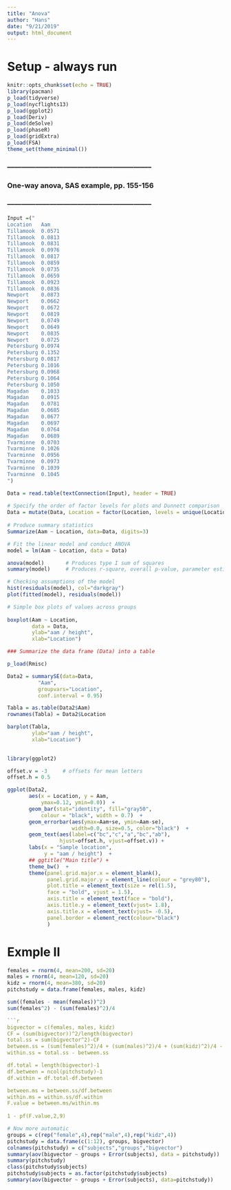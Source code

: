 ```yaml
---
title: "Anova"
author: "Hans"
date: "9/21/2019"
output: html_document
---
```


# Setup - always run

```r
knitr::opts_chunk$set(echo = TRUE)
library(pacman)
p_load(tidyverse)
p_load(nycflights13)
p_load(ggplot2)
p_load(Deriv)
p_load(deSolve)
p_load(phaseR)
p_load(gridExtra)
p_load(FSA)
theme_set(theme_minimal())
```

### --------------------------------------------------------------
### One-way anova, SAS example, pp. 155-156
### --------------------------------------------------------------


```r

Input =("
Location   Aam
Tillamook  0.0571 
Tillamook  0.0813 
Tillamook  0.0831 
Tillamook  0.0976 
Tillamook  0.0817 
Tillamook  0.0859 
Tillamook  0.0735 
Tillamook  0.0659 
Tillamook  0.0923 
Tillamook  0.0836 
Newport    0.0873 
Newport    0.0662 
Newport    0.0672 
Newport    0.0819 
Newport    0.0749 
Newport    0.0649 
Newport    0.0835 
Newport    0.0725 
Petersburg 0.0974 
Petersburg 0.1352 
Petersburg 0.0817 
Petersburg 0.1016 
Petersburg 0.0968 
Petersburg 0.1064 
Petersburg 0.1050 
Magadan    0.1033 
Magadan    0.0915 
Magadan    0.0781 
Magadan    0.0685 
Magadan    0.0677 
Magadan    0.0697 
Magadan    0.0764 
Magadan    0.0689 
Tvarminne  0.0703 
Tvarminne  0.1026  
Tvarminne  0.0956 
Tvarminne  0.0973 
Tvarminne  0.1039 
Tvarminne  0.1045
")

Data = read.table(textConnection(Input), header = TRUE)
 
# Specify the order of factor levels for plots and Dunnett comparison
Data = mutate(Data, Location = factor(Location, levels = unique(Location)))
 
# Produce summary statistics
Summarize(Aam ~ Location, data=Data, digits=3)
```

```r

# Fit the linear model and conduct ANOVA
model = lm(Aam ~ Location, data = Data)

anova(model)       # Produces type I sum of squares
summary(model)     # Produces r-square, overall p-value, parameter estimates
```

```r

# Checking assumptions of the model
hist(residuals(model), col="darkgray")
plot(fitted(model), residuals(model))

```

```r
# Simple box plots of values across groups
 
boxplot(Aam ~ Location,
        data = Data,
        ylab="aam / height",
        xlab="Location")

### Summarize the data frame (Data) into a table

p_load(Rmisc)   

Data2 = summarySE(data=Data, 
          "Aam", 
          groupvars="Location", 
          conf.interval = 0.95)

Tabla = as.table(Data2$Aam)          
rownames(Tabla) = Data2$Location

barplot(Tabla, 
        ylab="aam / height", 
        xlab="Location")
 
```

```r
library(ggplot2)

offset.v = -3     # offsets for mean letters
offset.h = 0.5

ggplot(Data2, 
       aes(x = Location, y = Aam, 
           ymax=0.12, ymin=0.0))  +
       geom_bar(stat="identity", fill="gray50",
           colour = "black", width = 0.7)  +
       geom_errorbar(aes(ymax=Aam+se, ymin=Aam-se), 
                     width=0.0, size=0.5, color="black")  +
       geom_text(aes(label=c("bc","c","a","bc","ab"),
                 hjust=offset.h, vjust=offset.v)) +              
       labs(x = "Sample location", 
            y = "aam / height")  +
       ## ggtitle("Main title") + 
       theme_bw()  +
       theme(panel.grid.major.x = element_blank(),
             panel.grid.major.y = element_line(colour = "grey80"),
             plot.title = element_text(size = rel(1.5), 
             face = "bold", vjust = 1.5),
             axis.title = element_text(face = "bold"),
             axis.title.y = element_text(vjust= 1.8),
             axis.title.x = element_text(vjust= -0.5),
             panel.border = element_rect(colour="black")
             )
```


# Exmple II

```r
females = rnorm(4, mean=200, sd=20)
males = rnorm(4, mean=120, sd=20)
kidz = rnorm(4, mean=380, sd=20)
pitchstudy = data.frame(females, males, kidz)
```

```r
sum((females - mean(females))^2)
sum(females^2) - (sum(females)^2)/4

```r
bigvector = c(females, males, kidz)
CF = (sum(bigvector))^2/length(bigvector)
total.ss = sum(bigvector^2)-CF
between.ss = (sum(females)^2)/4 + (sum(males)^2)/4 + (sum(kidz)^2)/4 - CF
within.ss = total.ss - between.ss

df.total = length(bigvector)-1
df.between = ncol(pitchstudy)-1
df.within = df.total-df.between

between.ms = between.ss/df.between
within.ms = within.ss/df.within
F.value = between.ms/within.ms
    
1 - pf(F.value,2,9)
```


```r


# Now more automatic
groups = c(rep("female",4),rep("male",4),rep("kidz",4))
pitchstudy = data.frame(c(1:12), groups, bigvector)
colnames(pitchstudy) = c("subjects","groups","bigvector")
summary(aov(bigvector ~ groups + Error(subjects), data = pitchstudy))
summary(pitchstudy)
class(pitchstudy$subjects)
pitchstudy$subjects = as.factor(pitchstudy$subjects)
summary(aov(bigvector ~ groups + Error(subjects), data=pitchstudy))


```



